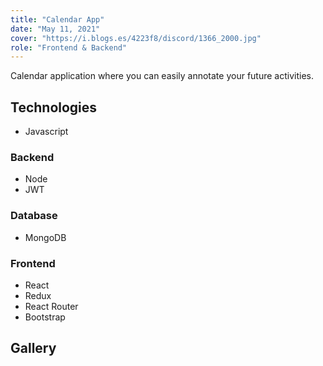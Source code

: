 ```yaml
---
title: "Calendar App"
date: "May 11, 2021"
cover: "https://i.blogs.es/4223f8/discord/1366_2000.jpg"
role: "Frontend & Backend"
---
```


Calendar application where you can easily annotate your future activities.

## Technologies

- Javascript

### Backend

- Node
- JWT

### Database

- MongoDB

### Frontend

- React
- Redux
- React Router
- Bootstrap

## Gallery

<GalleryImage
  alt="calendar"
  image="https://user-images.githubusercontent.com/73872769/163004563-22d01b5b-d30d-4da2-94cd-36c4f865ea71.png"
  caption="The calendar. You can alternate between month, week, day and 
schedule"
/>

<GalleryImage
  alt="create event"
  image="https://user-images.githubusercontent.com/73872769/163004606-2a75d9c2-86e1-4631-9074-f7c3dc7f2f5e.png"
  caption="Creating an event"
/>
